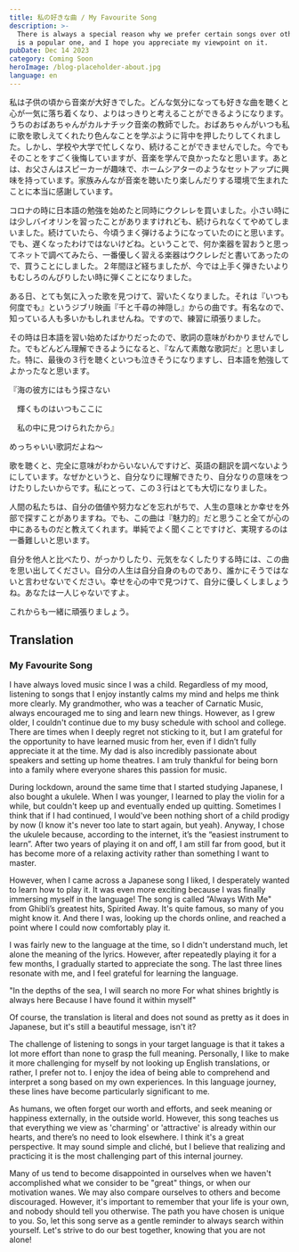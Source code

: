 ```yaml
---
title: 私の好きな曲 / My Favourite Song
description: >-
  There is always a special reason why we prefer certain songs over others. This
  is a popular one, and I hope you appreciate my viewpoint on it.
pubDate: Dec 14 2023
category: Coming Soon
heroImage: /blog-placeholder-about.jpg
language: en
---
```

<div class="jp" lang="jp">
私は子供の頃から音楽が大好きでした。どんな気分になっても好きな曲を聴くと心が一気に落ち着くなり、よりはっきりと考えることができるようになります。うちのおばあちゃんがカルナチック音楽の教師でした。おばあちゃんがいつも私に歌を歌しえてくれたり色んなことを学ぶように背中を押したりしてくれました。しかし、学校や大学で忙しくなり、続けることができませんでした。今でもそのことをすごく後悔していますが、音楽を学んで良かったなと思います。あとは、お父さんはスピーカーが趣味で、ホームシアターのようなセットアップに興味を持っています。家族みんなが音楽を聴いたり楽しんだりする環境で生まれたことに本当に感謝しています。

コロナの時に日本語の勉強を始めたと同時にウクレレを買いました。小さい時には少しバイオリンを習ったことがありますけれども、続けられなくてやめてしまいました。続けていたら、今頃うまく弾けるようになっていたのにと思います。でも、遅くなったわけではないけどね。ということで、何か楽器を習おうと思ってネットで調べてみたら、一番優しく習える楽器はウクレレだと書いてあったので、買うことにしました。２年間ほど経ちましたが、今では上手く弾きたいよりもむしろのんびりしたい時に弾くことになりました。

ある日、とても気に入った歌を見つけて、習いたくなりました。それは『いつも何度でも』というジブリ映画『千と千尋の神隠し』からの曲です。有名なので、知っている人も多いかもしれませんね。ですので、練習に頑張りました。

その時は日本語を習い始めたばかりだったので、歌詞の意味がわかりませんでした。でもどんどん理解できるようになると、『なんて素敵な歌詞だ』と思いました。特に、最後の３行を聴くといつも泣きそうになりますし、日本語を勉強してよかったなと思います。

『海の彼方にはもう探さない

　輝くものはいつもここに

　私の中に見つけられたから』

めっちゃいい歌詞だよね〜

歌を聴くと、完全に意味がわからいないんですけど、英語の翻訳を調べないようにしています。なぜかというと、自分なりに理解できたり、自分なりの意味をつけたりしたいからです。私にとって、この３行はとても大切になりました。

人間の私たちは、自分の価値や努力などを忘れがちで、人生の意味とか幸せを外部で探すことがありますね。でも、この曲は『魅力的』だと思うこと全てが心の中にあるものだと教えてくれます。単純でよく聞くことですけど、実現するのは一番難しいと思います。

自分を他人と比べたり、がっかりしたり、元気をなくしたりする時には、この曲を思い出してください。自分の人生は自分自身のものであり、誰かにそうではないと言わせないでください。幸せを心の中で見つけて、自分に優しくしましょうね。あなたは一人じゃないですよ。

これからも一緒に頑張りましょう。
</div>

## Translation

### My Favourite Song

I have always loved music since I was a child. Regardless of my mood, listening to songs that I enjoy instantly calms my mind and helps me think more clearly. My grandmother, who was a teacher of Carnatic Music, always encouraged me to sing and learn new things. However, as I grew older, I couldn't continue due to my busy schedule with school and college. There are times when I deeply regret not sticking to it, but I am grateful for the opportunity to have learned music from her, even if I didn’t fully appreciate it at the time. My dad is also incredibly passionate about speakers and setting up home theatres. I am truly thankful for being born into a family where everyone shares this passion for music.

During lockdown, around the same time that I started studying Japanese, I also bought a ukulele. When I was younger, I learned to play the violin for a while, but couldn't keep up and eventually ended up quitting. Sometimes I think that if I had continued, I would've been nothing short of a child prodigy by now (I know it's never too late to start again, but yeah). Anyway, I chose the ukulele because, according to the internet, it’s the “easiest instrument to learn”. After two years of playing it on and off, I am still far from good, but it has become more of a relaxing activity rather than something I want to master. 

However, when I came across a Japanese song I liked, I desperately wanted to learn how to play it. It was even more exciting because I was finally immersing myself in the language! The song is called ”Always With Me" from Ghibli’s greatest hits, Spirited Away. It's quite famous, so many of you might know it. And there I was, looking up the chords online, and reached a point where I could now comfortably play it.

I was fairly new to the language at the time, so I didn't understand much, let alone the meaning of the lyrics. However, after repeatedly playing it for a few months, I gradually started to appreciate the song. The last three lines resonate with me, and I feel grateful for learning the language.

"In the depths of the sea, I will search no more
For what shines brightly is always here
Because I have found it within myself"

Of course, the translation is literal and does not sound as pretty as it does in Japanese, but it's still a beautiful message, isn't it?

The challenge of listening to songs in your target language is that it takes a lot more effort than none to grasp the full meaning. Personally, I like to make it more challenging for myself by not looking up English translations, or rather, I prefer not to. I enjoy the idea of being able to comprehend and interpret a song based on my own experiences. In this language journey, these lines have become particularly significant to me. 

As humans, we often forget our worth and efforts, and seek meaning or happiness externally, in the outside world. However, this song teaches us that everything we view as 'charming' or 'attractive' is already within our hearts, and there’s no need to look elsewhere. I think it's a great perspective. It may sound simple and cliché, but I believe that realizing and practicing it is the most challenging part of this internal journey.

Many of us tend to become disappointed in ourselves when we haven't accomplished what we consider to be "great" things, or when our motivation wanes. We may also compare ourselves to others and become discouraged. However, it's important to remember that your life is your own, and nobody should tell you otherwise. The path you have chosen is unique to you. So, let this song serve as a gentle reminder to always search within yourself. Let's strive to do our best together, knowing that you are not alone!

